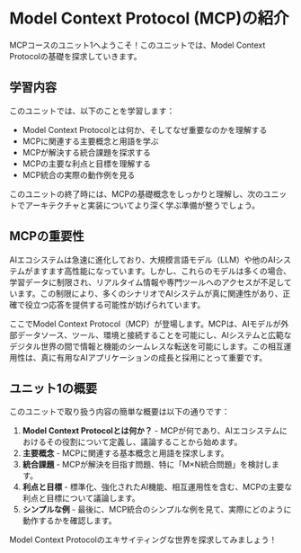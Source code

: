 # Model Context Protocol (MCP)の紹介

MCPコースのユニット1へようこそ！このユニットでは、Model Context Protocolの基礎を探求していきます。

## 学習内容

このユニットでは、以下のことを学習します：

* Model Context Protocolとは何か、そしてなぜ重要なのかを理解する
* MCPに関連する主要概念と用語を学ぶ
* MCPが解決する統合課題を探求する
* MCPの主要な利点と目標を理解する
* MCP統合の実際の動作例を見る

このユニットの終了時には、MCPの基礎概念をしっかりと理解し、次のユニットでアーキテクチャと実装についてより深く学ぶ準備が整うでしょう。

## MCPの重要性

AIエコシステムは急速に進化しており、大規模言語モデル（LLM）や他のAIシステムがますます高性能になっています。しかし、これらのモデルは多くの場合、学習データに制限され、リアルタイム情報や専門ツールへのアクセスが不足しています。この制限により、多くのシナリオでAIシステムが真に関連性があり、正確で役立つ応答を提供する可能性が妨げられています。

ここでModel Context Protocol（MCP）が登場します。MCPは、AIモデルが外部データソース、ツール、環境と接続することを可能にし、AIシステムと広範なデジタル世界の間で情報と機能のシームレスな転送を可能にします。この相互運用性は、真に有用なAIアプリケーションの成長と採用にとって重要です。

## ユニット1の概要

このユニットで取り扱う内容の簡単な概要は以下の通りです：

1. **Model Context Protocolとは何か？** - MCPが何であり、AIエコシステムにおけるその役割について定義し、議論することから始めます。
2. **主要概念** - MCPに関連する基本概念と用語を探求します。
3. **統合課題** - MCPが解決を目指す問題、特に「M×N統合問題」を検討します。
4. **利点と目標** - 標準化、強化されたAI機能、相互運用性を含む、MCPの主要な利点と目標について議論します。
5. **シンプルな例** - 最後に、MCP統合のシンプルな例を見て、実際にどのように動作するかを確認します。

Model Context Protocolのエキサイティングな世界を探求してみましょう！ 